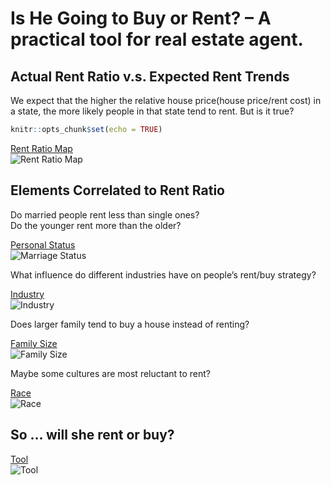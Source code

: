 # Is He Going to Buy or Rent? -- A practical tool for real estate agent.


## Actual Rent Ratio v.s. Expected Rent Trends
We expect that the higher the relative house price(house price/rent cost) in a state, the more likely people in that state tend to rent.
But is it true?
```r
knitr::opts_chunk$set(echo = TRUE)
```
[Rent Ratio Map](https://rong.shinyapps.io/deviation_from_economic_decision/)        
![Rent Ratio Map](../figs/stateMedianRent.png)

## Elements Correlated to Rent Ratio
Do married people rent less than single ones?      
Do the younger rent more than the older? 

[Personal Status](https://rong.shinyapps.io/married/)      
![Marriage Status](../figs/marriageRentRatio.png)       

What influence do different industries have on people's rent/buy strategy?

[Industry](https://rong.shinyapps.io/class_of_work/)      
![Industry](../figs/industry.png)       


Does larger family tend to buy a house instead of renting?

[Family Size](https://rong.shinyapps.io/family/)      
![Family Size](../figs/familySize.png)       


Maybe some cultures are most reluctant to rent?

[Race](https://rong.shinyapps.io/race/)     
![Race](../figs/race.png)       


## So ... will she rent or buy? 
[Tool](https://rong.shinyapps.io/tool/)       
![Tool](../figs/tool.png)       


    